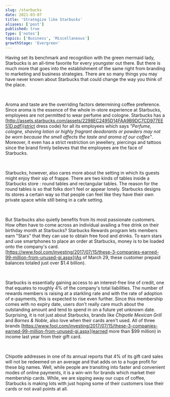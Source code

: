 ```yaml
---
slug: /starbucks
date: 2021-03-07
title: 'Strategize like Starbucks'
aliases: ['post']
published: true
type: ['notes']
topics: ['Business', 'Miscellaneous']
growthStage: 'Evergreen'
---
```


Having set its benchmark and recognition with the green mermaid lady, Starbucks is an all-time favorite for every youngster out there. But there is much more that goes into the establishment of the same right from branding to marketing and business strategies. There are so many things you may have never known about Starbucks that could change the way you think of the place.

<br/>

Aroma and taste are the overriding factors determining coffee preference. Since aroma is the essence of the whole in-store experience at Starbucks, employees are not permitted to wear perfume and cologne. Starbucks has a [http://assets.starbucks.com/assets/2298EC2495D14FAA9B9DC7CD977EE51D.pdf](strict dress code) for all its employees which says <i>"Perfume, cologne, shaving lotion or highly fragrant deodorants or powders may not be worn because the smell affects the taste and
aroma of our coffee"</i>. Moreover, it even has a strict restriction on jewellery, piercings and tattoos since the brand firmly believes that the employees are the face of Starbucks.

<br/>

Starbucks, however, also cares more about the setting in which its guests might enjoy their sip of frappe. There are two kinds of tables inside a Starbucks store : round tables and rectangular tables. The reason for the round tables is so that folks don't feel or appear lonely. Starbucks designs its stores a certain way so that people can feel like they have their own private space while still being in a cafe setting.

<br/>

But Starbucks also quietly benefits from its most passionate customers. How often have to come across an individual availing a free drink on their birthday month at Starbucks? Starbucks Rewards program lets members earn "Stars" that they can use to obtain free food and drinks. To earn stars and use smartphones to place an order at Starbucks, money is to be loaded onto the company's card. [https://www.fool.com/investing/2017/07/15/these-3-companies-earned-99-million-from-unused-gi.aspx](As of March 29, these customer prepaid balances totaled just over $1.4 billion).

<br/>

Starbucks is essentially gaining access to an interest-free line of credit, one that equates to roughly 4% of the company's total liabilities. The number of rewards members is raising at a starkling rate and with the rate of adoption of e-payments, this is expected to rise even further. Since this membership comes with no expiry date, users don't really care much about the outstanding amount and tend to spend in on a future yet unknown date. Surprising, it is not just about Starbucks, brands like <i>Chipotle Mexican Grill</i> and <i>Barnes & Noble</i>, also love when their cards aren't used. All of three brands [https://www.fool.com/investing/2017/07/15/these-3-companies-earned-99-million-from-unused-gi.aspx](earned more than $99 million) in income last year from their gift card. 

<br/>

Chipotle addresses in one of its annual reports that 4% of its gift card sales will not be redeemed on an average and that adds on to a huge profit for these big names. Well, while people are transiting into faster and convenient modes of online payments, it is a win-win for brands which market their membership cards. While, we are sipping away our cups of coffee, Starbucks is making lots with just hoping some of their customers lose their cards or not avail points at all.